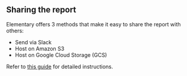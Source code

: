 ## Sharing the report

Elementary offers 3 methods that make it easy to share the report with others:

- Send via Slack
- Host on Amazon S3
- Host on Google Cloud Storage (GCS)

Refer to [this guide](../quickstart/share-report-ui) for detailed instructions.
